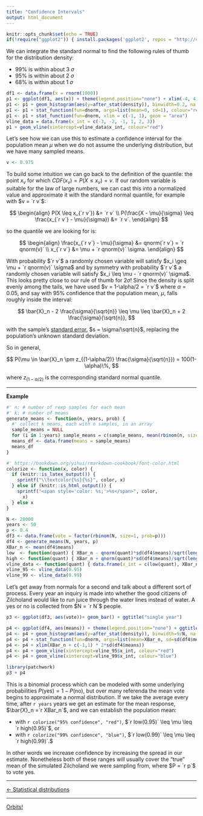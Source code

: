 ```yaml
---
title: "Confidence Intervals"
output: html_document
---
```


```r
knitr::opts_chunk$set(echo = TRUE)
if(!require("ggplot2")) { install.packages('ggplot2', repos = "http://cran.us.r-project.org"); library("ggplot2") }
```

We can integrate the standard normal to find the following rules of thumb for the distribution density:

- 99% is within about 3 $\sigma$
- 95% is within about 2 $\sigma$
- 68% is within about 1 $\sigma$

```r
df1 <- data.frame(x = rnorm(1000))
p1 <- ggplot(df1, aes(x)) + theme(legend.position="none") + xlim(-4, 4)
p1 <- p1 + geom_histogram(aes(y=after_stat(density)), binwidth=0.2, na.rm=TRUE)
p1 <- p1 + stat_function(fun=dnorm, args=list(mean=0, sd=1), colour="red")
p1 <- p1 + stat_function(fun=dnorm, xlim = c(-1, 1), geom = "area")
vline_data = data.frame(x_int = c(-3, -2, -1, 1, 2, 3))
p1 + geom_vline(xintercept=vline_data$x_int, colour="red")
```

Let's see how we can use this to estimate a confidence interval for the population mean $\mu$ when we do not assume the underlying distribution, but we have many sampled means.

```r
v <- 0.975
```

To build some intuition we can go back to the definition of the quantile: the point $x_v$ for which $CDF(x_v) = P(X \leq x_v) = v$. If our random variable is suitable for the law of large numbers, we can cast this into a normalized value and approximate it with the standard normal quantile, for example with $v = `r v`$:

$$
\begin{align}
P(X \leq x_{`r v`}) &= `r v` \\
P(\frac{X - \mu}{\sigma} \leq \frac{x_{`r v`} - \mu}{\sigma}) &= `r v`.
\end{align}
$$

so the quantile we are looking for is:

$$
\begin{align}
\frac{x_{`r v`} - \mu}{\sigma} &= qnorm(`r v`) = `r qnorm(v)` \\
x_{`r v`} &= \mu + `r qnorm(v)` \sigma.
\end{align}
$$

With probability $`r v`$ a randomly chosen variable will satisfy $x_i \geq \mu + `r qnorm(v)` \sigma$ and by symmetry with probability $`r v`$ a randomly chosen variable will satisfy $x_i \leq \mu - `r qnorm(v)` \sigma$. This looks pretty close to our rule of thumb for $2 \sigma$! Since the density is split evenly among the tails, we have used $v = 1-\alpha/2 = `r v`$ where $\alpha = 0.05$, and say with $95\%$ confidence that the population mean, $\mu$, falls roughly inside the interval:

$$
\bar{X}_n - 2 \frac{\sigma}{\sqrt{n}} \leq \mu \leq \bar{X}_n + 2 \frac{\sigma}{\sqrt{n}},
$$

with the sample's [standard error](https://en.wikipedia.org/wiki/Standard_error), $s = \sigma/\sqrt{n}$, replacing the population's unknown standard deviation.

So in general,

$$
P(\mu \in \bar{X}_n \pm z_{(1-\alpha/2)} \frac{\sigma}{\sqrt{n}}) = 100(1-\alpha)\%,
$$

where $z_{(1-\alpha/2)}$ is the corresponding standard normal quantile.

***

**Example**

```r
#' n: # number of rexp samples for each mean
#' k: # number of means
generate_means <- function(n, years, prob) {
  #' collect k means, each with n samples, in an array
  sample_means = NULL
  for (i in 1:years) sample_means = c(sample_means, mean(rbinom(n, size=1, prob=prob)))
  means_df <- data.frame(means = sample_means)
  means_df
}
```

```r
#' https://bookdown.org/yihui/rmarkdown-cookbook/font-color.html
colorize <- function(x, color) {
  if (knitr::is_latex_output()) {
    sprintf("\\textcolor{%s}{%s}", color, x)
  } else if (knitr::is_html_output()) {
    sprintf("<span style='color: %s;'>%s</span>", color,
      x)
  } else x
}
```

```r
N <- 20000
years <- 50
p <- 0.4
df3 <- data.frame(vote = factor(rbinom(N, size=1, prob=p)))
df4 <- generate_means(N, years, p)
XBar_n <- mean(df4$means)
low  <- function(quant) { XBar_n - qnorm(quant)*sd(df4$means)/sqrt(length(df4$means)) }
high <- function(quant) { XBar_n + qnorm(quant)*sd(df4$means)/sqrt(length(df4$means)) }
vline_data <- function(quant) { data.frame(x_int = c(low(quant), XBar_n, high(quant))) }
vline_95 <- vline_data(0.95)
vline_99 <- vline_data(0.99)
```

Let's get away from normals for a second and talk about a different sort of process. Every year an inquiry is made into whether the good citizens of Zilcholand would like to run juice through the water lines instead of water. A yes or no is collected from $N = `r N`$ people.

```r
p3 <- ggplot(df3, aes(vote))+ geom_bar() + ggtitle("single year")
```

```r
p4 <- ggplot(df4, aes(means)) + theme(legend.position="none") + ggtitle(paste("means for", as.character(years), "years"))
p4 <- p4 + geom_histogram(aes(y=after_stat(density)), binwidth=9/N, na.rm=TRUE)
p4 <- p4 + stat_function(fun=dnorm, args=list(mean=XBar_n, sd=sd(df4$means)), colour="red")
p4 <- p4 + xlim(XBar_n + c(-1,1) * 2*sd(df4$means))
p4 <- p4 + geom_vline(xintercept=vline_95$x_int, colour="red")
p4 <- p4 + geom_vline(xintercept=vline_99$x_int, colour="blue")
```

```r
library(patchwork)
p3 + p4
```

This is a binomial process which can be modeled with some underlying probabilities $P(\text{yes}) = 1 - P(\text{no})$, but over many referenda the mean vote begins to approximate a normal distribution. If we take the average every time, after `r years` years we get an estimate for the mean response, $\bar{X}_n =`r XBar_n`$, and we can establish the population mean:

- with `r colorize("95% confidence", "red")`, $`r low(0.95)` \leq \mu \leq `r high(0.95)`$, or
- with `r colorize("99% confidence", "blue")`, $`r low(0.99)` \leq \mu \leq `r high(0.99)`.$

In other words we increase confidence by increasing the spread in our estimate. Nonetheless both of these ranges will usually cover the "true" mean of the simulated Zilcholand we were sampling from, where $P = `r p`$ to vote yes.

***

[<- Statistical distributions](./stat_dist.html)

***

[Orbits!](../index.html)
